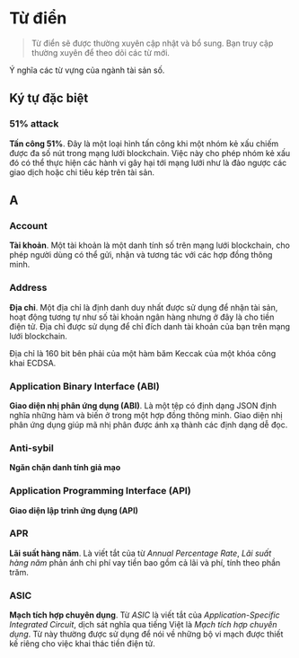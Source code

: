 
# Từ điển
> Từ điển sẽ được thường xuyên cập nhật và bổ sung. Bạn truy cập thường xuyên để theo dõi các từ mới.

Ý nghĩa các từ vựng của ngành tài sản số.

## Ký tự đặc biệt

### 51% attack
**Tấn công 51%**. Đây là một loại hình tấn công khi một nhóm kẻ xấu chiếm được đa số nút trong mạng lưới blockchain. Việc này cho phép nhóm kẻ xấu đó có thể thực hiện các hành vi gây hại tới mạng lưới như là đảo ngược các giao dịch hoặc chi tiêu kép trên tài sản.

## A
### Account
**Tài khoản**. Một tài khoản là một danh tính số trên mạng lưới blockchain, cho phép người dùng có thể gửi, nhận và tương tác với các hợp đồng thông minh.

### Address
**Địa chỉ**. Một địa chỉ là định danh duy nhất được sử dụng để nhận tài sản, hoạt động tương tự như số tài khoản ngân hàng nhưng ở đây là cho tiền điện tử. Địa chỉ được sử dụng để chỉ đích danh tài khoản của bạn trên mạng lưới blockchain.

Địa chỉ là 160 bit bên phải của một hàm băm Keccak của một khóa công khai ECDSA.

### Application Binary Interface (ABI)
**Giao diện nhị phân ứng dụng (ABI)**. Là một tệp có định dạng JSON định nghĩa những hàm và biến ở trong một hợp đồng thông minh. Giao diện nhị phân ứng dụng giúp mã nhị phân được ánh xạ thành các định dạng dễ đọc.

### Anti-sybil
**Ngăn chặn danh tính giả mạo**

### Application Programming Interface (API)
**Giao diện lập trình ứng dụng (API)**

### APR
**Lãi suất hàng năm**. Là viết tắt của từ *Annual Percentage Rate*, *Lãi suất hàng năm* phản ánh chi phí vay tiền bao gồm cả lãi và phí, tính theo phần trăm.

### ASIC
**Mạch tích hợp chuyên dụng**. Từ *ASIC* là viết tắt của *Application-Specific Integrated Circuit*, dịch sát nghĩa qua tiếng Việt là *Mạch tích hợp chuyên dụng*. Từ này thường được sử dụng để nói về những bộ vi mạch được thiết kế riêng cho việc khai thác tiền điện tử.

<PostNav />